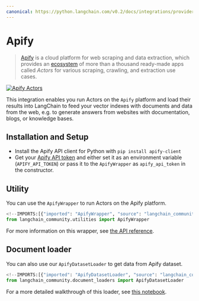 ```yaml
---
canonical: https://python.langchain.com/v0.2/docs/integrations/providers/apify/
---
```


# Apify

> [Apify](https://apify.com) is a cloud platform for web scraping and data extraction,
which provides an [ecosystem](https://apify.com/store) of more than a thousand
ready-made apps called *Actors* for various scraping, crawling, and extraction use cases.

[![Apify Actors](/img/ApifyActors.png)](https://apify.com/store)

This integration enables you run Actors on the `Apify` platform and load their results into LangChain to feed your vector
indexes with documents and data from the web, e.g. to generate answers from websites with documentation,
blogs, or knowledge bases.

## Installation and Setup

- Install the Apify API client for Python with `pip install apify-client`
- Get your [Apify API token](https://console.apify.com/account/integrations) and either set it as
an environment variable (`APIFY_API_TOKEN`) or pass it to the `ApifyWrapper` as `apify_api_token` in the constructor.

## Utility

You can use the `ApifyWrapper` to run Actors on the Apify platform.

```python
<!--IMPORTS:[{"imported": "ApifyWrapper", "source": "langchain_community.utilities", "docs": "https://api.python.langchain.com/en/latest/utilities/langchain_community.utilities.apify.ApifyWrapper.html", "title": "Apify"}]-->
from langchain_community.utilities import ApifyWrapper
```

For more information on this wrapper, see [the API reference](https://api.python.langchain.com/en/latest/utilities/langchain_community.utilities.apify.ApifyWrapper.html).

## Document loader

You can also use our `ApifyDatasetLoader` to get data from Apify dataset.

```python
<!--IMPORTS:[{"imported": "ApifyDatasetLoader", "source": "langchain_community.document_loaders", "docs": "https://api.python.langchain.com/en/latest/document_loaders/langchain_community.document_loaders.apify_dataset.ApifyDatasetLoader.html", "title": "Apify"}]-->
from langchain_community.document_loaders import ApifyDatasetLoader
```

For a more detailed walkthrough of this loader, see [this notebook](/docs/integrations/document_loaders/apify_dataset).